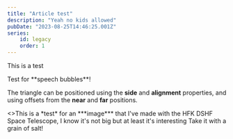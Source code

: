 ---
title: "Article test"
description: "Yeah no kids allowed"
pubDate: "2023-08-25T14:46:25.001Z"
series:
    id: legacy
    order: 1
---




This is a test

<BaseBubble>
Test for **speech bubbles**!

The triangle can be positioned using the **side** and **alignment** properties, and using offsets from the **near** and **far** positions.
</BaseBubble>
<Chara name="yonic" position="right" set="summer" sprite="thinking" thoughts="I've worked too hard on this..." />

<Picture src={Test} alt="Test image">
    <>This is a *test* for an ***image*** that I've made with the HFK DSHF Space Telescope, I know it's not big but at least it's interesting</>
</Picture>
Take it with a grain of salt!